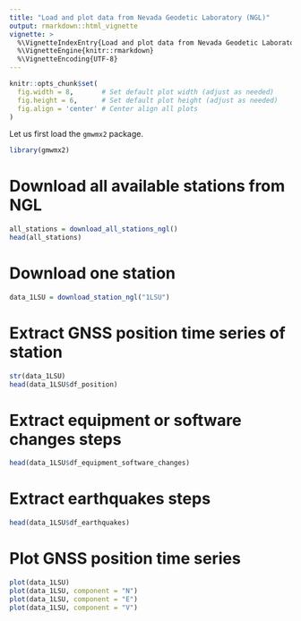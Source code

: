 ```yaml
---
title: "Load and plot data from Nevada Geodetic Laboratory (NGL)"
output: rmarkdown::html_vignette
vignette: >
  %\VignetteIndexEntry{Load and plot data from Nevada Geodetic Laboratory (NGL)}
  %\VignetteEngine{knitr::rmarkdown}
  %\VignetteEncoding{UTF-8}
---
```


```r
knitr::opts_chunk$set(
  fig.width = 8,       # Set default plot width (adjust as needed)
  fig.height = 6,      # Set default plot height (adjust as needed)
  fig.align = 'center' # Center align all plots
)
```



Let us first load the `gmwmx2` package.
```r
library(gmwmx2)

```

# Download all available stations from NGL

```r
all_stations = download_all_stations_ngl()
head(all_stations)
```

# Download one station
```r
data_1LSU = download_station_ngl("1LSU")
```
# Extract GNSS position time series of station
```r
str(data_1LSU)
head(data_1LSU$df_position)
```

# Extract equipment or software changes steps
```r
head(data_1LSU$df_equipment_software_changes)
```

# Extract earthquakes steps
```r
head(data_1LSU$df_earthquakes)
```



# Plot GNSS position time series 
```r
plot(data_1LSU)
plot(data_1LSU, component = "N")
plot(data_1LSU, component = "E")
plot(data_1LSU, component = "V")
```
